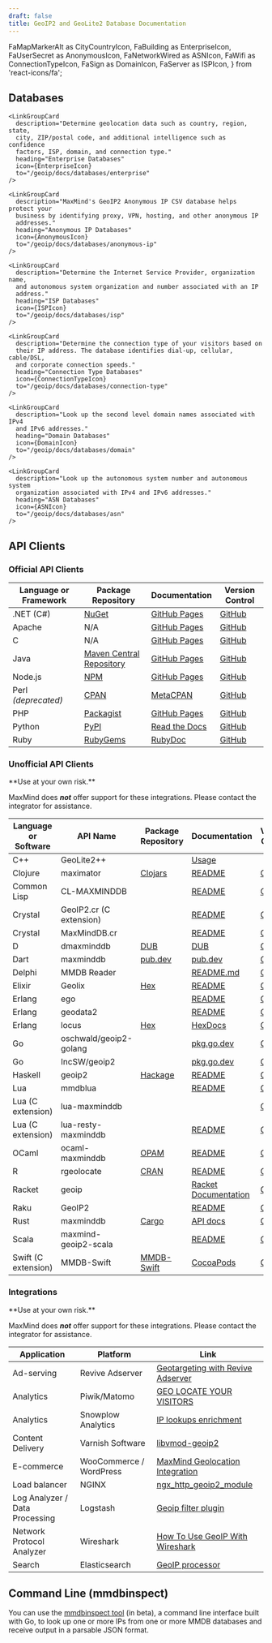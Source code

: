 ```yaml
---
draft: false
title: GeoIP2 and GeoLite2 Database Documentation
---
```


  FaMapMarkerAlt as CityCountryIcon,
  FaBuilding as EnterpriseIcon,
  FaUserSecret as AnonymousIcon,
  FaNetworkWired as ASNIcon,
  FaWifi as ConnectionTypeIcon,
  FaSign as DomainIcon,
  FaServer as ISPIcon,
 } from 'react-icons/fa';

## Databases

<LinkGroupContainer>
  <LinkGroup>
    <LinkGroupCard
      description="Determine the country, subdivisions (regions), city, and
      postal code associated with IPv4 and IPv6 addresses worldwide."
      heading="City and Country Databases"
      icon={CityCountryIcon}
      to="/geoip/docs/databases/city-and-country"
    />

    <LinkGroupCard
      description="Determine geolocation data such as country, region, state,
      city, ZIP/postal code, and additional intelligence such as confidence
      factors, ISP, domain, and connection type."
      heading="Enterprise Databases"
      icon={EnterpriseIcon}
      to="/geoip/docs/databases/enterprise"
    />

    <LinkGroupCard
      description="MaxMind's GeoIP2 Anonymous IP CSV database helps protect your
      business by identifying proxy, VPN, hosting, and other anonymous IP
      addresses."
      heading="Anonymous IP Databases"
      icon={AnonymousIcon}
      to="/geoip/docs/databases/anonymous-ip"
    />

    <LinkGroupCard
      description="Determine the Internet Service Provider, organization name,
      and autonomous system organization and number associated with an IP
      address."
      heading="ISP Databases"
      icon={ISPIcon}
      to="/geoip/docs/databases/isp"
    />

    <LinkGroupCard
      description="Determine the connection type of your visitors based on
      their IP address. The database identifies dial-up, cellular, cable/DSL,
      and corporate connection speeds."
      heading="Connection Type Databases"
      icon={ConnectionTypeIcon}
      to="/geoip/docs/databases/connection-type"
    />

    <LinkGroupCard
      description="Look up the second level domain names associated with IPv4
      and IPv6 addresses."
      heading="Domain Databases"
      icon={DomainIcon}
      to="/geoip/docs/databases/domain"
    />

    <LinkGroupCard
      description="Look up the autonomous system number and autonomous system
      organization associated with IPv4 and IPv6 addresses."
      heading="ASN Databases"
      icon={ASNIcon}
      to="/geoip/docs/databases/asn"
    />
  </LinkGroup>
</LinkGroupContainer>

## API Clients
### Official API Clients

| Language or Framework | Package Repository                                                                                                            | Documentation                                              | Version Control                                    |
| --------------------- | ----------------------------------------------------------------------------------------------------------------------------- | ---------------------------------------------------------- | -------------------------------------------------- |
| .NET (C#)             | [NuGet](https://www.nuget.org/packages/MaxMind.GeoIP2/)                                                                       | [GitHub Pages](https://maxmind.github.io/GeoIP2-dotnet/)   | [GitHub](https://github.com/maxmind/GeoIP2-dotnet) |
| Apache                | N/A                                                                                                                           | [GitHub Pages](https://maxmind.github.io/mod_maxminddb/)    | [GitHub](https://github.com/maxmind/mod_maxminddb) |
| C                     | N/A                                                                                                                           | [GitHub Pages](https://maxmind.github.io/libmaxminddb/)     | [GitHub](https://github.com/maxmind/libmaxminddb)  |
| Java                  | [Maven Central Repository](https://search.maven.org/#search%7Cga%7C1%7Cg%3A%22com.maxmind.geoip2%22%20AND%20a%3A%22geoip2%22) | [GitHub Pages](https://maxmind.github.io/GeoIP2-java/)     | [GitHub](https://github.com/maxmind/GeoIP2-java)   |
| Node.js               | [NPM](https://npmjs.com/package/@maxmind/geoip2-node)                                                                         | [GitHub Pages](https://maxmind.github.io/GeoIP2-node/)     | [GitHub](https://github.com/maxmind/GeoIP2-node)   |
| Perl *(deprecated)*   | [CPAN](https://metacpan.org/release/GeoIP2)                                                                                   | [MetaCPAN](https://metacpan.org/release/GeoIP2)            | [GitHub](https://github.com/maxmind/GeoIP2-perl)   |
| PHP                   | [Packagist](https://packagist.org/packages/geoip2/geoip2)                                                                     | [GitHub Pages](https://maxmind.github.io/GeoIP2-php/)      | [GitHub](https://github.com/maxmind/GeoIP2-php)    |
| Python                | [PyPI](https://pypi.python.org/pypi/geoip2)                                                                                   | [Read the Docs](https://geoip2.readthedocs.org/en/latest/) | [GitHub](https://github.com/maxmind/GeoIP2-python) |
| Ruby                  | [RubyGems](https://rubygems.org/gems/maxmind-geoip2)                                                                          | [RubyDoc](https://www.rubydoc.info/gems/maxmind-geoip2)    | [GitHub](https://github.com/maxmind/GeoIP2-ruby)   |

### Unofficial API Clients

<Alert type="warning">
  **Use at your own risk.**

  MaxMind does ***not*** offer support for these integrations. Please contact
  the integrator for assistance.
</Alert>

| Language or Software | API Name                | Package Repository                                                    | Documentation                                                                      | Version Control                                              |
| -------------------- | ----------------------- | --------------------------------------------------------------------- | ---------------------------------------------------------------------------------- | ------------------------------------------------------------ |
| C++                  | GeoLite2++              |                                                                       | [Usage](https://www.ccoderun.ca/GeoLite2++/api/usage.html)                         |                                                              |
| Clojure              | maximator               | [Clojars](https://clojars.org/com.oscaro/maximator)                   | [README](https://github.com/oscaro/maximator/blob/master/README.md)                | [GitHub](https://github.com/oscaro/maximator)                |
| Common Lisp          | CL-MAXMINDDB            |                                                                       | [README](https://github.com/turtle-bazon/cl-maxminddb/blob/hg/README.md)           | [GitHub](https://github.com/turtle-bazon/cl-maxminddb)       |
| Crystal              | GeoIP2.cr (C extension) |                                                                       | [README](https://github.com/delef/geoip2.cr/blob/master/README.md)                 | [GitHub](https://github.com/delef/geoip2.cr)                 |
| Crystal              | MaxMindDB.cr            |                                                                       | [README](https://github.com/delef/maxminddb.cr/blob/master/README.md)              | [GitHub](https://github.com/delef/maxminddb.cr)              |
| D                    | dmaxminddb              | [DUB](https://code.dlang.org/packages/dmaxminddb)                     | [DUB](https://code.dlang.org/packages/dmaxminddb)                                  | [GitHub](https://github.com/maxpoulin64/dmaxminddb)          |
| Dart                 | maxminddb               | [pub.dev](https://pub.dev/packages/maxminddb)                         | [pub.dev](https://pub.dev/documentation/maxminddb/latest/)                         | [GitHub](https://github.com/fischerscode/dart-maxmindDB)     |
| Delphi               | MMDB Reader             |                                                                       | [README.md](https://github.com/optinsoft/MMDBReader/blob/master/README.md)         | [GitHub](https://github.com/optinsoft/MMDBReader)            |
| Elixir               | Geolix                  | [Hex](https://hex.pm/packages/geolix)                                 | [README](https://github.com/mneudert/geolix/blob/master/README.md)                 | [GitHub](https://github.com/mneudert/geolix)                 |
| Erlang               | ego                     |                                                                       | [README](https://github.com/jflatow/ego/blob/master/README)                        | [GitHub](https://github.com/jflatow/ego/tree/master)         |
| Erlang               | geodata2                |                                                                       | [README](https://github.com/brigadier/geodata2/blob/master/README.md)              | [GitHub](https://github.com/brigadier/geodata2)              |
| Erlang               | locus                   | [Hex](https://hex.pm/packages/locus)                                  | [HexDocs](https://hexdocs.pm/locus/)                                               | [GitHub](https://github.com/g-andrade/locus)                 |
| Go                   | oschwald/geoip2-golang  |                                                                       | [pkg.go.dev](https://pkg.go.dev/github.com/oschwald/geoip2-golang?tab=doc)         | [GitHub](https://github.com/oschwald/geoip2-golang)          |
| Go                   | IncSW/geoip2            |                                                                       | [pkg.go.dev](https://pkg.go.dev/github.com/IncSW/geoip2?tab=doc)                   | [GitHub](https://github.com/IncSW/geoip2)                    |
| Haskell              | geoip2                  | [Hackage](https://hackage.haskell.org/package/geoip2)                 | [README](https://github.com/ondrap/geoip2/blob/master/README.md)                   | [GitHub](https://github.com/ondrap/geoip2)                   |
| Lua                  | mmdblua                 |                                                                       | [README](https://github.com/daurnimator/mmdblua/blob/master/README.md)             | [GitHub](https://github.com/daurnimator/mmdblua)             |
| Lua (C extension)    | lua-maxminddb           |                                                                       |                                                                                    | [GitHub](https://github.com/fabled/lua-maxminddb)            |
| Lua (C extension)    | lua-resty-maxminddb     |                                                                       | [README](https://github.com/anjia0532/lua-resty-maxminddb/blob/master/README.md)   | [GitHub](https://github.com/anjia0532/lua-resty-maxminddb)   |
| OCaml                | ocaml-maxminddb         | [OPAM](https://opam.ocaml.org/packages/maxminddb/maxminddb.0.5/)      | [README](https://github.com/fxfactorial/ocaml-maxminddb/blob/master/README.md)     | [GitHub](https://github.com/fxfactorial/ocaml-maxminddb)     |
| R                    | rgeolocate              | [CRAN](https://cran.r-project.org/web/packages/rgeolocate/index.html) | [README](https://github.com/Ironholds/rgeolocate/blob/master/README.md)            | [GitHub](https://github.com/Ironholds/rgeolocate)            |
| Racket               | geoip                   |                                                                       | [Racket Documentation](https://docs.racket-lang.org/geoip/index.html)              | [GitHub](https://github.com/Bogdanp/racket-geoip)            |
| Raku                 | GeoIP2                  |                                                                       | [README](https://github.com/bbkr/GeoIP2/blob/master/README.md)                     | [GitHub](https://github.com/bbkr/GeoIP2)                     |
| Rust                 | maxminddb               | [Cargo](https://crates.io/crates/maxminddb)                           | [API docs](https://oschwald.github.io/maxminddb-rust/maxminddb/struct.Reader.html) | [GitHub](https://github.com/oschwald/maxminddb-rust)         |
| Scala                | maxmind-geoip2-scala    |                                                                       | [README](https://github.com/Sanoma-CDA/maxmind-geoip2-scala/blob/master/README.md) | [GitHub](https://github.com/Sanoma-CDA/maxmind-geoip2-scala) |
| Swift (C extension)  | MMDB-Swift              | [MMDB-Swift](https://cocoapods.org/pods/MMDB-Swift)                   | [CocoaPods](https://cocoapods.org/pods/MMDB-Swift)                                 | [GitHub](https://github.com/lexrus/MMDB-Swift)               |

### Integrations

<Alert type="warning">
  **Use at your own risk.**

  MaxMind does ***not*** offer support for these integrations. Please contact
  the integrator for assistance.
</Alert>

| Application                    | Platform                | Link                                                                                                                    |
| ------------------------------ | ----------------------- | ----------------------------------------------------------------------------------------------------------------------- |
| Ad-serving                     | Revive Adserver         | [Geotargeting with Revive Adserver](https://www.revive-adserver.com/faq/geotargeting-with-revive-adserver/)             |
| Analytics                      | Piwik/Matomo            | [GEO LOCATE YOUR VISITORS](https://matomo.org/docs/geo-locate/)                                                         |
| Analytics                      | Snowplow Analytics      | [IP lookups enrichment](https://github.com/snowplow/snowplow/wiki/IP-lookups-enrichment)                                |
| Content Delivery               | Varnish Software        | [libvmod-geoip2](https://github.com/fgsch/libvmod-geoip2)                                                               |
| E-commerce                     | WooCommerce / WordPress | [MaxMind Geolocation Integration](https://docs.woocommerce.com/document/maxmind-geolocation-integration/)               |
| Load balancer                  | NGINX                   | [ngx_http_geoip2_module](https://github.com/leev/ngx_http_geoip2_module)                                                |
| Log Analyzer / Data Processing | Logstash                | [Geoip filter plugin](https://www.elastic.co/guide/en/logstash/current/plugins-filters-geoip.html)                      |
| Network Protocol Analyzer      | Wireshark               | [How To Use GeoIP With Wireshark](https://gitlab.com/wireshark/wireshark/-/wikis/HowToUseGeoIP)                         |
| Search                         | Elasticsearch           | [GeoIP processor](https://www.elastic.co/guide/en/elasticsearch/reference/current/geoip-processor.html#geoip-processor) |

## Command Line (mmdbinspect)

You can use the [mmdbinspect tool](https://github.com/maxmind/mmdbinspect) (in
beta), a command line interface built with Go, to look up one or more IPs from
one or more MMDB databases and receive output in a parsable JSON format.

